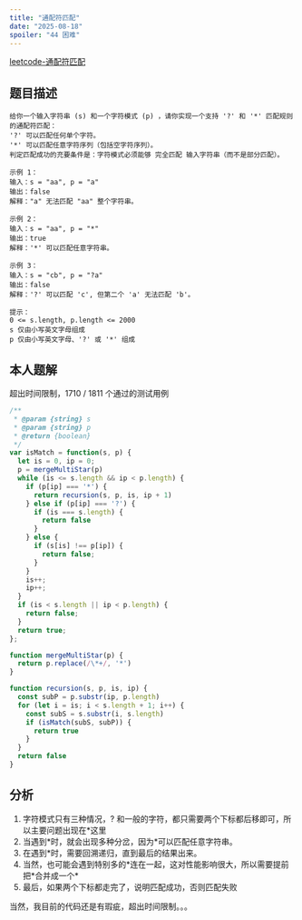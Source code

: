 ```yaml
---
title: "通配符匹配"
date: "2025-08-18"
spoiler: "44 困难"
---
```


[leetcode-通配符匹配](https://leetcode.cn/problems/wildcard-matching/description/)

## 题目描述

```text
给你一个输入字符串 (s) 和一个字符模式 (p) ，请你实现一个支持 '?' 和 '*' 匹配规则的通配符匹配：
'?' 可以匹配任何单个字符。
'*' 可以匹配任意字符序列（包括空字符序列）。
判定匹配成功的充要条件是：字符模式必须能够 完全匹配 输入字符串（而不是部分匹配）。

示例 1：
输入：s = "aa", p = "a"
输出：false
解释："a" 无法匹配 "aa" 整个字符串。

示例 2：
输入：s = "aa", p = "*"
输出：true
解释：'*' 可以匹配任意字符串。

示例 3：
输入：s = "cb", p = "?a"
输出：false
解释：'?' 可以匹配 'c', 但第二个 'a' 无法匹配 'b'。

提示：
0 <= s.length, p.length <= 2000
s 仅由小写英文字母组成
p 仅由小写英文字母、'?' 或 '*' 组成
```

## 本人题解
超出时间限制，1710 / 1811 个通过的测试用例
```Javascript
/**
 * @param {string} s
 * @param {string} p
 * @return {boolean}
 */
var isMatch = function(s, p) {
  let is = 0, ip = 0;
  p = mergeMultiStar(p)
  while (is <= s.length && ip < p.length) {
    if (p[ip] === '*') {
      return recursion(s, p, is, ip + 1)
    } else if (p[ip] === '?') {
      if (is === s.length) {
        return false
      }
    } else {
      if (s[is] !== p[ip]) {
        return false;
      }
    }
    is++;
    ip++;
  }
  if (is < s.length || ip < p.length) {
    return false;
  }
  return true;
};

function mergeMultiStar(p) {
  return p.replace(/\*+/, '*')
}

function recursion(s, p, is, ip) {
  const subP = p.substr(ip, p.length)
  for (let i = is; i < s.length + 1; i++) {
    const subS = s.substr(i, s.length)
    if (isMatch(subS, subP)) {
      return true
    }
  }
  return false
}
```

## 分析

1. 字符模式只有三种情况，? 和一般的字符，都只需要两个下标都后移即可，所以主要问题出现在*这里
2. 当遇到\*时，就会出现多种分岔，因为\*可以匹配任意字符串。
3. 在遇到\*时，需要回溯递归，直到最后的结果出来。
4. 当然，也可能会遇到特别多的\*连在一起，这对性能影响很大，所以需要提前把\*合并成一个\*
5. 最后，如果两个下标都走完了，说明匹配成功，否则匹配失败

当然，我目前的代码还是有瑕疵，超出时间限制。。。